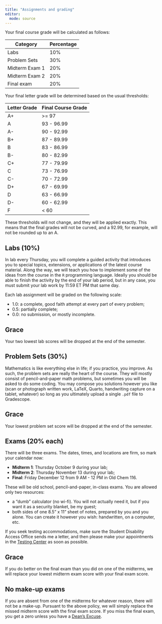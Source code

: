 ```yaml
---
title: "Assignments and grading"
editor: 
  mode: source
---
```


Your final course grade will be calculated as follows:

::: {.center-table}
| Category       | Percentage |
|----------------|------------|
| Labs           | 10%        |
| Problem Sets   | 30%        |
| Midterm Exam 1 | 20%        |
| Midterm Exam 2 | 20%        |
| Final exam     | 20%        |
:::

Your final letter grade will be determined based on the usual thresholds:

::: {.center-table}
| Letter Grade | Final Course Grade |
|--------------|--------------------|
| A+           | \>= 97             |
| A            | 93 - 96.99         |
| A-           | 90 - 92.99         |
| B+           | 87 - 89.99         |
| B            | 83 - 86.99         |
| B-           | 80 - 82.99         |
| C+           | 77 - 79.99         |
| C            | 73 - 76.99         |
| C-           | 70 - 72.99         |
| D+           | 67 - 69.99         |
| D            | 63 - 66.99         |
| D-           | 60 - 62.99         |
| F            | \< 60              |
:::

::: callout-warning
These thresholds will not change, and they will be applied exactly. This means that the final grades will not be curved, and a 92.99, for example, will not be rounded up to an A.
:::

## Labs (10%)

In lab every Thursday, you will complete a guided activity that introduces you to special topics, extensions, or applications of the latest course material. Along the way, we will teach you how to implement some of the ideas from the course in the `R` programming language. Ideally you should be able to finish the activity by the end of your lab period, but in any case, you must submit your lab work by 11:59 ET PM that same day.

Each lab assignment will be graded on the following scale:

-   1.0: a complete, good faith attempt at every part of every problem;
-   0.5: partially complete;
-   0.0: no submission, or mostly incomplete.

::: callout-note
## Grace

Your two lowest lab scores will be dropped at the end of the semester.
:::

## Problem Sets (30%)

Mathematics is like everything else in life; if you practice, you improve. As such, the problem sets are really the heart of the course. They will mostly consist of pencil-and-paper math problems, but sometimes you will be asked to do some coding. You may compose you solutions however you like (scan or photograph written work, LaTeX, Quarto, handwriting capture on a tablet, whatever) so long as you ultimately upload a single `.pdf` file to Gradescope.

::: callout-note
## Grace

Your lowest problem set score will be dropped at the end of the semester.
:::

## Exams (20% each)

There will be three exams. The dates, times, and locations are firm, so mark your calendar now:

-   **Midterm 1**: Thursday October 9 during your lab;
-   **Midterm 2**: Thursday November 13 during your lab;
-   **Final**: Friday December 12 from 9 AM - 12 PM in Old Chem 116.

These will be old school, pencil-and-paper, in-class exams. You are allowed only two resources:

- a "dumb" calculator (no wi-fi). You will not actually need it, but if you want it as a security blanket, be my guest;
- both sides of one 8.5" x 11" sheet of notes, prepared by you and you alone. You can create it however you wish: handwritten, on a computer, etc.

If you seek testing accommodations, make sure the Student Disability Access Office sends me a letter, and then please make your appointments in the [Testing Center](https://testingcenter.duke.edu) as soon as possible.

::: callout-note
## Grace

If you do better on the final exam than you did on one of the midterms, we will replace your lowest midterm exam score with your final exam score.
:::

::: callout-warning
## No make-up exams

If you are absent from one of the midterms for whatever reason, there will not be a make-up. Pursuant to the above policy, we will simply replace the missed midterm score with the final exam score. If you miss the final exam, you get a zero unless you have a [Dean's Excuse](https://trinity.duke.edu/undergraduate/academic-policies/final-exams-scheduling-conflicts-and-absences).
:::
